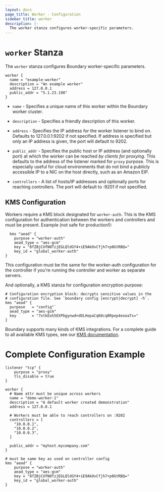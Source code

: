 ```yaml
---
layout: docs
page_title: Worker - Configuration
sidebar_title: worker
description: |-
  The worker stanza configures worker-specific parameters.
---
```


# `worker` Stanza

The `worker` stanza configures Boundary worker-specific parameters.

```hcl
worker {
  name = "example-worker"
  description = "An example worker"
  address = 127.0.0.1
  public_addr = "5.1.23.198"
}
```

- `name` - Specifies a unique name of this worker within the Boundary worker
cluster.

- `description` - Specifies a friendly description of this worker.

- `address` - Specifies the IP address for the worker listener to bind on. Defaults to
127.0.0.1:9202 if not specified. If address is specified but only an IP address is given, the port will default to 9202.

- `public_addr` - Specifies the public host or IP address (and optionally port)
at which the worker can be reached _by clients for proxying_. This defaults to
the address of the listener marked for `proxy` purpose. This is especially
useful for cloud environments that do not bind a publicly accessible IP to a NIC
on the host directly, such as an Amazon EIP.

- `controllers` - A list of hosts/IP addresses and optionally ports for reaching
controllers. The port will default to :9201 if not specified.

## KMS Configuration

Workers require a KMS block designated for `worker-auth`. This is the KMS configuration for
authentication between the workers and controllers and must be present. Example (not safe for production!):

```hcl 
  kms "aead" {
	purpose = "worker-auth"
	aead_type = "aes-gcm"
	key = "8fZBjCUfN0TzjEGLQldGY4+iE9AkOvCfjh7+p0GtRBQ="
	key_id = "global_worker-auth"
}
```

This configuration must be the same for the worker-auth configuration for the controller if you're 
running the controller and worker as separate servers.

And optionally, a KMS stanza for configuration encryption purpose:

```hcl
# Configuration encryption block: decrypts sensitive values in the 
# configuration file. See `boundary config [encrypt|decrypt] -h`.
kms "aead" {
  purpose   = "config"`
  aead_type = "aes-gcm"
  key       = "7xtkEoS5EXPbgynwd+dDLHopaCqK8cq0Rpep4eooaTs="
}
```

Boundary supports many kinds of KMS integrations. For a complete guide to all available
KMS types, see our [KMS documentation](/docs/configuration/kms). 

# Complete Configuration Example

```hcl
listener "tcp" {
	purpose = "proxy"
	tls_disable = true
}

worker {
  # Name attr must be unique across workers
  name = "demo-worker-1"
  description = "A default worker created demonstration"
  address = 127.0.0.1

  # Workers must be able to reach controllers on :9202
  controllers = [
    "10.0.0.1",
    "10.0.0.2",
    "10.0.0.3",
  ]

  public_addr = "myhost.mycompany.com"
}

# must be same key as used on controller config
kms "aead" {
	purpose = "worker-auth"
	aead_type = "aes-gcm"
	key = "8fZBjCUfN0TzjEGLQldGY4+iE9AkOvCfjh7+p0GtRBQ="
	key_id = "global_worker-auth"
}
```
